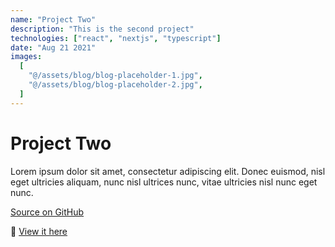```yaml
---
name: "Project Two"
description: "This is the second project"
technologies: ["react", "nextjs", "typescript"]
date: "Aug 21 2021"
images:
  [
    "@/assets/blog/blog-placeholder-1.jpg",
    "@/assets/blog/blog-placeholder-2.jpg",
  ]
---
```



# Project Two

Lorem ipsum dolor sit amet, consectetur adipiscing elit. Donec euismod, nisl eget ultricies aliquam, nunc nisl ultrices nunc, vitae ultricies nisl nunc eget nunc.

<GitHub size={21.333} class="inline-block mr-1" /> [Source on GitHub](https://www.example.com)

<span class="mr-1">📌</span> [View it here](https://www.example.com)
